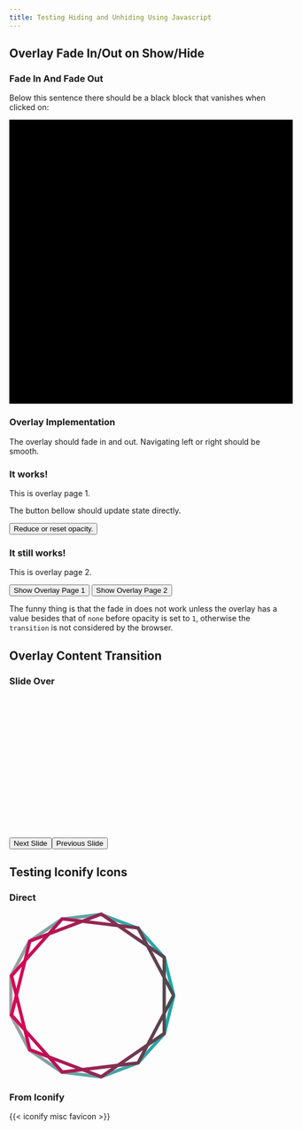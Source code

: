 ```yaml
---
title: Testing Hiding and Unhiding Using Javascript
---
```


## Overlay Fade In/Out on Show/Hide

### Fade In And Fade Out

Below this sentence there should be a black block that vanishes when clicked on:

```{=html}
<style>
  #foo {
    transition: opacity 1s;
    background: black;
    height: 512px;
    width: 512px;
  }
</style>
<div id="foo"></div>
<script>
  const foo = document.getElementById("foo");
  const state = { count: 0 };

  foo.addEventListener("click", () => {
    if (state.count % 2) {
      foo.style.opacity = 0;
    } else {
      foo.style.opacity = 1;
    }
    state.count = state.count + 1;

  });
</script>
```

### Overlay Implementation

The overlay should fade in and out. Navigating left or right should be smooth.

```{=html}
<div id="my-overlay" class="overlay">
  <div class="overlay-content">
    <div class="overlay-content-item" data-key="it-works">
      <h3>It works!</h3>
      <p>This is overlay page 1.</p>
      <p>The button bellow should update state directly.</p>
      <button
        type="button"
        id="it-works-button"
        class="btn btn-warning"
      >
        Reduce or reset opacity.
      </button>
    </div>
    <div class="overlay-content-item" data-key="it-still-works">
      <h3>It still works!</h3>
      <p>This is overlay page 2.</p>
    </div>
  </div>
</div>

<div class="p-5 center-block">
  <button
    type="button"
    id="it-works"
    class="btn btn-warning"
    data-key="it-works"
  >
    Show Overlay Page 1
  </button>
  <button
    type="button"
    id="it-still-works"
    class="btn btn-warning"
    data-key="it-still-works"
  >
    Show Overlay Page 2
  </button>
</div>

<script>
  const myOverlay = document.getElementById("my-overlay");
  const myOverlayControls = Overlay(myOverlay);

  document.getElementById("it-works-button").addEventListener(
    "click",
    () => {
      if ( myOverlay.style.opacity == 1 )
      {
        myOverlay.style.opacity = 0.9
      }
      else {
        myOverlay.style.opacity = 1
      }
    }
  )

  function addControl(id)
  {
    const elem = document.getElementById(id)

    if (!elem) throw Error(`No element with id \`${id}\`.`)
    elem.addEventListener(
      "click",
      function () {
        myOverlayControls.showOverlay()
        myOverlayControls.showOverlayContentItem(id)
      }
    )
  }

  addControl("it-works")
  addControl("it-still-works")
  const myOverlaySlidey = Slidey(myOverlay.querySelectorAll(".overlay-content-item"), {})

</script>
```

The funny thing is that the fade in does not work unless the overlay has a value
besides that of `none` before opacity is set to `1`, otherwise the `transition`
is not considered by the browser.

## Overlay Content Transition

### Slide Over

```{=html}
<style>
  .item-container {
    position: relative;
    overflow: hidden;

    height: 256px;
    width: 256px;
    background: var(--bs-gray-300);
  }

  .item {
    height: 256px;
    width: 256px;

    position: absolute;
    top: 0px;
    left: 0px;

    transition: transform 0.3s ease;
    transform: translateX(256px);
  }

</style>

<div id="slidey" class="item-container">
  <div class="item item-active" style="background: lavender;">The first item.</div>
  <div class="item" style="background: yellow;">The second item.</div>
  <div class="item" style="background: pink;">The third item.</div>
</div>
<div class="p-5">
  <button class="btn btn-outline-warning" type="button" id="slidey-button-next">
    Next Slide
  </buttn>
  <button class="btn btn-outline-warning" type="button" id="slidey-button-previous">
    Previous Slide
  </buttn>
</div>

<script>


const slideyControls = Slidey(document.querySelectorAll("#slidey .item"), {size: "256px"})
const slideyButtonNext = document.getElementById("slidey-button-next")
const slideyButtonPrevious = document.getElementById("slidey-button-previous")

slideyButtonNext.addEventListener("click", () => {
  slideyControls.showNext()
})
slideyButtonPrevious.addEventListener("click", () => {
  slideyControls.showNext(-1)
})

</script>
```

## Testing Iconify Icons

### Direct

```{=html}
<?xml version="1.0" encoding="UTF-8" standalone="no"?>
<svg
   height="300"
   version="1.1"
   width="300"
   id="svg1"
   sodipodi:docname="13_sided_polygon_with_star.svg"
   inkscape:version="1.4 (1:1.4+202410161351+e7c3feb100)"
   xmlns:inkscape="http://www.inkscape.org/namespaces/inkscape"
   xmlns:sodipodi="http://sodipodi.sourceforge.net/DTD/sodipodi-0.dtd"
   xmlns:xlink="http://www.w3.org/1999/xlink"
   xmlns="http://www.w3.org/2000/svg"
   xmlns:svg="http://www.w3.org/2000/svg">
  <sodipodi:namedview
     id="namedview1"
     pagecolor="#ffffff"
     bordercolor="#000000"
     borderopacity="0.25"
     inkscape:showpageshadow="2"
     inkscape:pageopacity="0.0"
     inkscape:pagecheckerboard="0"
     inkscape:deskcolor="#d1d1d1"
     inkscape:zoom="2.7033333"
     inkscape:cx="149.44513"
     inkscape:cy="151.84957"
     inkscape:window-width="1920"
     inkscape:window-height="1016"
     inkscape:window-x="0"
     inkscape:window-y="0"
     inkscape:window-maximized="1"
     inkscape:current-layer="layer2" />
  <defs
     id="defs1">
    <rect
       x="70.2836"
       y="111.71393"
       width="177.55857"
       height="68.803946"
       id="rect26" />
    <linearGradient
       id="linearGradient24"
       inkscape:collect="always">
      <stop
         style="stop-color:#df0056;stop-opacity:1;"
         offset="0"
         id="stop25" />
      <stop
         style="stop-color:#4c4b4d;stop-opacity:1;"
         offset="1"
         id="stop26" />
    </linearGradient>
    <linearGradient
       id="swatch12">
      <stop
         style="stop-color:#9f9f9f;stop-opacity:1;"
         offset="0"
         id="stop12" />
      <stop
         style="stop-color:#009f9f;stop-opacity:0.90284544;"
         offset="1"
         id="stop13" />
    </linearGradient>
    <linearGradient
       inkscape:collect="always"
       xlink:href="#swatch12"
       id="linearGradient13"
       x1="51.905819"
       y1="150"
       x2="251.02992"
       y2="150"
       gradientUnits="userSpaceOnUse" />
    <linearGradient
       inkscape:collect="always"
       xlink:href="#linearGradient24"
       id="linearGradient26"
       x1="49.067913"
       y1="150"
       x2="253.0991"
       y2="150"
       gradientUnits="userSpaceOnUse" />
  </defs>
  <polygon
     fill="none"
     points="206.80647,232.29839 162.05367,249.27089 114.53951,243.50162 75.148925,216.31227 52.905818,173.93157 52.905818,126.06843 75.148925,83.687734 114.53951,56.498376 162.05367,50.729113 206.80647,67.701613 238.5456,103.52768 250,150 238.5456,196.47232 "
     stroke="black"
     stroke-width="2"
     id="polygon1"
     inkscape:label="Outer 13"
     style="fill:none;stroke:url(#linearGradient13);stroke-width:4;stroke-dasharray:none"
     transform="matrix(1.4930255,0,0,1.4744601,-76.164555,-71.169023)" />
  <polyline
     fill="none"
     points="250.0,150.0 206.8064746731156,232.29838658936563 114.53951129574645,243.5016242685415 52.90581825739481,173.93156642875581 75.14892518288987,83.6877341759205 162.05366802553223,50.72911259019459 238.54560256532096,103.5276827956231 238.545602565321,196.47231720437685 162.05366802553232,249.2708874098054 75.14892518288991,216.31226582407953 52.905818257394785,126.06843357124426 114.53951129574641,56.49837573145852 206.80647467311556,67.70161341063434 250.0,150.0"
     stroke="red"
     stroke-width="2"
     id="polyline1"
     style="fill:none;stroke:url(#linearGradient26);stroke-width:4;stroke-dasharray:none;stroke-opacity:1"
     inkscape:label="Inner 13"
     transform="matrix(1.4857706,0,0,1.4773115,-74.578584,-71.966636)" />
  <g
     inkscape:groupmode="layer"
     id="layer2"
     inkscape:label="Inner 13v7" />
</svg>

```

### From Iconify

{{< iconify misc favicon >}}
